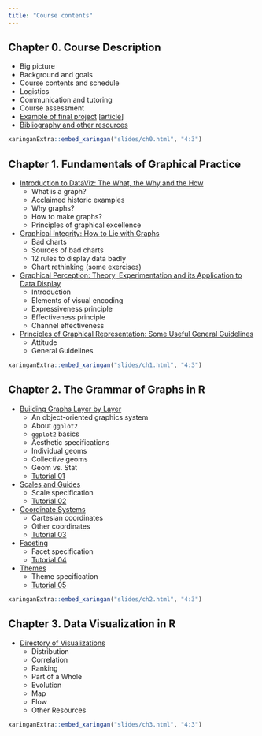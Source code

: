 ```yaml
---
title: "Course contents"
---
```


## Chapter 0. Course Description

- Big picture
- Background and goals
- Course contents and schedule
- Logistics
- Communication and tutoring
- Course assessment
- [Example of final project](slides/ch0.html#8) [[article](projects/gapminder/)]
- [Bibliography and other resources](resources.html)

<aside class="slides">
```r
xaringanExtra::embed_xaringan("slides/ch0.html", "4:3")
```
</aside>

## Chapter 1. Fundamentals of Graphical Practice

- [Introduction to DataViz: The What, the Why and the How](slides/ch1.html#3)
  - What is a graph?
  - Acclaimed historic examples
  - Why graphs?
  - How to make graphs?
  - Principles of graphical excellence
- [Graphical Integrity: How to Lie with Graphs](slides/ch1.html#44)
  - Bad charts
  - Sources of bad charts
  - 12 rules to display data badly
  - Chart rethinking (some exercises)
- [Graphical Perception: Theory, Experimentation and its Application to Data Display](slides/ch1.html#75)
  - Introduction
  - Elements of visual encoding
  - Expressiveness principle
  - Effectiveness principle
  - Channel effectiveness
- [Principles of Graphical Representation: Some Useful General Guidelines](slides/ch1.html#112)
  - Attitude
  - General Guidelines

<aside class="slides">
```r
xaringanExtra::embed_xaringan("slides/ch1.html", "4:3")
```
</aside>

## Chapter 2. The Grammar of Graphs in R

- [Building Graphs Layer by Layer](slides/ch2.html#3)
  - An object-oriented graphics system
  - About `ggplot2`
  - `ggplot2` basics
  - Aesthetic specifications
  - Individual geoms
  - Collective geoms
  - Geom vs. Stat
  - [Tutorial 01](tutorials/01/)
- [Scales and Guides](slides/ch2.html#40)
  - Scale specification
  - [Tutorial 02](tutorials/02/)
- [Coordinate Systems](slides/ch2.html#45)
  - Cartesian coordinates
  - Other coordinates
  - [Tutorial 03](tutorials/03/)
- [Faceting](slides/ch2.html#50)
  - Facet specification
  - [Tutorial 04](tutorials/04/)
- [Themes](slides/ch2.html#54)
  - Theme specification
  - [Tutorial 05](tutorials/05/)

<aside class="slides">
```r
xaringanExtra::embed_xaringan("slides/ch2.html", "4:3")
```
</aside>

## Chapter 3. Data Visualization in R

- [Directory of Visualizations](slides/ch3.html#3)
  - Distribution
  - Correlation
  - Ranking
  - Part of a Whole
  - Evolution
  - Map
  - Flow
  - Other Resources

<aside class="slides">
```r
xaringanExtra::embed_xaringan("slides/ch3.html", "4:3")
```
</aside>

